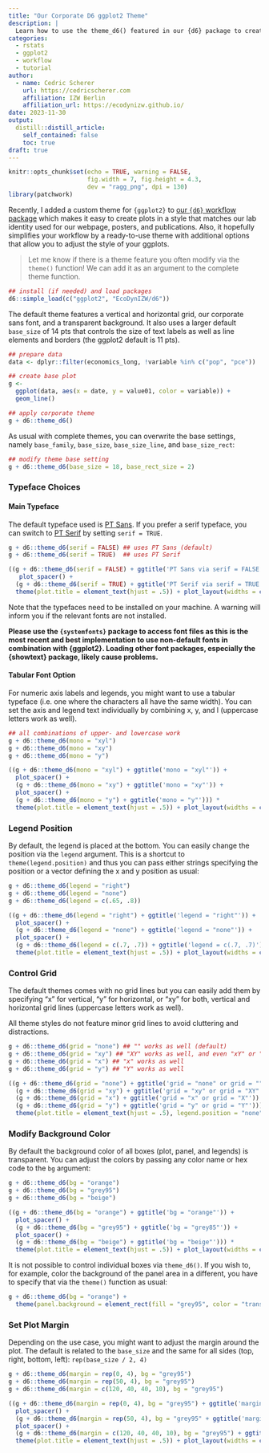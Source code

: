 ```yaml
---
title: "Our Corporate D6 ggplot2 Theme"
description: |
  Learn how to use the theme_d6() featured in our {d6} package to create figures that mathc our lab identity. The theme function comes with a set of helpful additional options to simplify customization of our corporate D6 theme while ensuring consistency. 
categories:
  - rstats
  - ggplot2
  - workflow
  - tutorial
author:
  - name: Cedric Scherer
    url: https://cedricscherer.com
    affiliation: IZW Berlin
    affiliation_url: https://ecodynizw.github.io/
date: 2023-11-30
output:
  distill::distill_article:
    self_contained: false
    toc: true
draft: true
---
```


```r
knitr::opts_chunk$set(echo = TRUE, warning = FALSE, 
                      fig.width = 7, fig.height = 4.3,
                      dev = "ragg_png", dpi = 130)
library(patchwork)
```

Recently, I added a custom theme for `{ggplot2}` to [our `{d6}` workflow package](https://ecodynizw.github.io/posts/d6package/) which makes it easy to create plots in a style that matches our lab identity used for our webpage, posters, and publications. Also, it hopefully simplifies your workflow by a ready-to-use theme with additional options that allow you to adjust the style of your ggplots.

> Let me know if there is a theme feature you often modify via the `theme()` function! We can add it as an argument to the complete theme function.


```r
## install (if needed) and load packages
d6::simple_load(c("ggplot2", "EcoDynIZW/d6"))
```

The default theme features a vertical and horizontal grid, our corporate sans font, and a transparent background. It also uses a larger default `base_size` of 14 pts that controls the size of text labels as well as line elements and borders (the ggplot2 default is 11 pts).

```r
## prepare data
data <- dplyr::filter(economics_long, !variable %in% c("pop", "pce"))

## create base plot
g <- 
  ggplot(data, aes(x = date, y = value01, color = variable)) +
  geom_line()

## apply corporate theme
g + d6::theme_d6()
```

As usual with complete themes, you can overwrite the base settings, namely `base_family`, `base_size`, `base_size_line`, and `base_size_rect`:

```r
## modify theme base setting
g + d6::theme_d6(base_size = 18, base_rect_size = 2)
```


### Typeface Choices

#### Main Typeface

The default typeface used is [PT Sans](https://fonts.google.com/specimen/PT+Sans). If you prefer a serif typeface, you can switch to [PT Serif](https://fonts.google.com/specimen/PT+Serif) by setting `serif = TRUE`.

```r
g + d6::theme_d6(serif = FALSE) ## uses PT Sans (default)
g + d6::theme_d6(serif = TRUE)  ## uses PT Serif
```
```r
((g + d6::theme_d6(serif = FALSE) + ggtitle('PT Sans via serif = FALSE')) + 
   plot_spacer() +
  (g + d6::theme_d6(serif = TRUE) + ggtitle('PT Serif via serif = TRUE'))) * 
  theme(plot.title = element_text(hjust = .5)) + plot_layout(widths = c(1, .03, 1))
```

Note that the typefaces need to be installed on your machine. A warning will inform you if the relevant fonts are not installed.

**Please use the `{systemfonts}` package to access font files as this is the most recent and best implementation to use non-default fonts in combination with {ggplot2}. Loading other font packages, especially the {showtext} package, likely cause problems.**


#### Tabular Font Option

For numeric axis labels and legends, you might want to use a tabular typeface (i.e. one where the characters all have the same width). You can set the axis and legend text individually by combining x, y, and l (uppercase letters work as well).

```r
## all combinations of upper- and lowercase work
g + d6::theme_d6(mono = "xyl")
g + d6::theme_d6(mono = "xy")
g + d6::theme_d6(mono = "y")
```
```r
((g + d6::theme_d6(mono = "xyl") + ggtitle('mono = "xyl"')) + 
  plot_spacer() +
  (g + d6::theme_d6(mono = "xy") + ggtitle('mono = "xy"')) + 
  plot_spacer() +
  (g + d6::theme_d6(mono = "y") + ggtitle('mono = "y"'))) * 
  theme(plot.title = element_text(hjust = .5)) + plot_layout(widths = c(1, .03, 1, .05, 1))
```


### Legend Position

By default, the legend is placed at the bottom. You can easily change the position via the `legend` argument. This is a shortcut to `theme(legend.position)` and thus you can pass either strings specifying the position or a vector defining the x and y position as usual:

```r
g + d6::theme_d6(legend = "right")
g + d6::theme_d6(legend = "none")
g + d6::theme_d6(legend = c(.65, .8))
```
```r
((g + d6::theme_d6(legend = "right") + ggtitle('legend = "right"')) + 
  plot_spacer() +
  (g + d6::theme_d6(legend = "none") + ggtitle('legend = "none"')) + 
  plot_spacer() +
  (g + d6::theme_d6(legend = c(.7, .7)) + ggtitle('legend = c(.7, .7)'))) * 
  theme(plot.title = element_text(hjust = .5)) + plot_layout(widths = c(1, .03, 1, .05, 1))
```


### Control Grid

The default themes comes with no grid lines but you can easily add them by specifying "x" for vertical, "y" for horizontal, or "xy" for both, vertical and horizontal grid lines (uppercase letters work as well). 

All theme styles do not feature minor grid lines to avoid cluttering and distractions.

```r
g + d6::theme_d6(grid = "none") ## "" works as well (default)
g + d6::theme_d6(grid = "xy") ## "XY" works as well, and even "xY" or "Xy"
g + d6::theme_d6(grid = "x") ## "x" works as well
g + d6::theme_d6(grid = "y") ## "Y" works as well
```
```r
((g + d6::theme_d6(grid = "none") + ggtitle('grid = "none" or grid = ""')) + 
  (g + d6::theme_d6(grid = "xy") + ggtitle('grid = "xy" or grid = "XY"')) + 
  (g + d6::theme_d6(grid = "x") + ggtitle('grid = "x" or grid = "X"')) + 
  (g + d6::theme_d6(grid = "y") + ggtitle('grid = "y" or grid = "Y"'))) * 
  theme(plot.title = element_text(hjust = .5), legend.position = "none")
```


### Modify Background Color

By default the background color of all boxes (plot, panel, and legends) is transparent. You can adjust the colors by passing any color name or hex code to the `bg` argument:

```r
g + d6::theme_d6(bg = "orange")
g + d6::theme_d6(bg = "grey95")
g + d6::theme_d6(bg = "beige")
```
```r
((g + d6::theme_d6(bg = "orange") + ggtitle('bg = "orange"')) + 
  plot_spacer() +
  (g + d6::theme_d6(bg = "grey95") + ggtitle('bg = "grey85"')) + 
  plot_spacer() +
  (g + d6::theme_d6(bg = "beige") + ggtitle('bg = "beige"'))) * 
  theme(plot.title = element_text(hjust = .5)) + plot_layout(widths = c(1, .03, 1, .03, 1))
```

It is not possible to control individual boxes via `theme_d6()`. If you wish to, for example, color the background of the panel area in a different, you have to specify that via the `theme()` function as usual:

```r
g + d6::theme_d6(bg = "orange") + 
  theme(panel.background = element_rect(fill = "grey95", color = "transparent"))
```



### Set Plot Margin

Depending on the use case, you might want to adjust the margin around the plot. The default is related to the `base_size` and the same for all sides (top, right, bottom, left): `rep(base_size / 2, 4)`

```r
g + d6::theme_d6(margin = rep(0, 4), bg = "grey95")
g + d6::theme_d6(margin = rep(50, 4), bg = "grey95")
g + d6::theme_d6(margin = c(120, 40, 40, 10), bg = "grey95")
```
```r
((g + d6::theme_d6(margin = rep(0, 4), bg = "grey95") + ggtitle('margin = rep(0, 4)')) + 
  plot_spacer() +
  (g + d6::theme_d6(margin = rep(50, 4), bg = "grey95" + ggtitle('margin = rep(50, 4)')) + 
  plot_spacer() +
  (g + d6::theme_d6(margin = c(120, 40, 40, 10), bg = "grey95") + ggtitle('margin = c(120, 40, 40, 10)')))) * 
  theme(plot.title = element_text(hjust = .5)) + plot_layout(widths = c(1, .03, 1, .05, 1))
```
